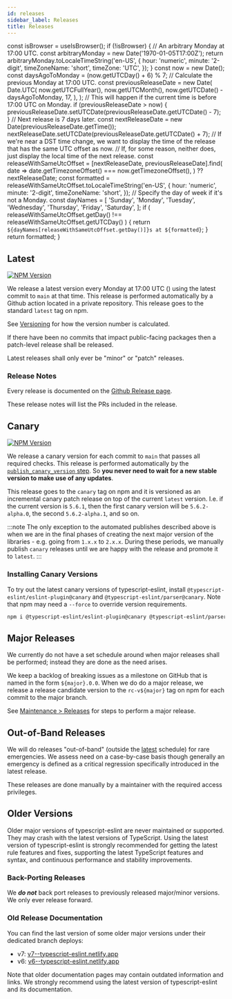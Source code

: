 ```yaml
---
id: releases
sidebar_label: Releases
title: Releases
---
```



  const isBrowser = useIsBrowser();
  if (!isBrowser) {
    // An arbitrary Monday at 17:00 UTC.
    const arbitraryMonday = new Date('1970-01-05T17:00Z');
    return arbitraryMonday.toLocaleTimeString('en-US', {
      hour: 'numeric',
      minute: '2-digit',
      timeZoneName: 'short',
      timeZone: 'UTC',
    });
  }
  const now = new Date();
  const daysAgoToMonday = (now.getUTCDay() + 6) % 7;
  // Calculate the previous Monday at 17:00 UTC.
  const previousReleaseDate = new Date(
    Date.UTC(
      now.getUTCFullYear(),
      now.getUTCMonth(),
      now.getUTCDate() - daysAgoToMonday,
      17,
    ),
  );
  // This will happen if the current time is before 17:00 UTC on Monday.
  if (previousReleaseDate > now) {
    previousReleaseDate.setUTCDate(previousReleaseDate.getUTCDate() - 7);
  }
  // Next release is 7 days later.
  const nextReleaseDate = new Date(previousReleaseDate.getTime());
  nextReleaseDate.setUTCDate(previousReleaseDate.getUTCDate() + 7);
  // If we're near a DST time change, we want to display the time of the release that has the same UTC offset as now.
  // If, for some reason, neither does, just display the local time of the next release.
  const releaseWithSameUtcOffset =
    [nextReleaseDate, previousReleaseDate].find(
      date => date.getTimezoneOffset() === now.getTimezoneOffset(),
    ) ?? nextReleaseDate;
  const formatted = releaseWithSameUtcOffset.toLocaleTimeString('en-US', {
    hour: 'numeric',
    minute: '2-digit',
    timeZoneName: 'short',
  });
  // Specify the day of week if it's not a Monday.
  const dayNames = [
    'Sunday',
    'Monday',
    'Tuesday',
    'Wednesday',
    'Thursday',
    'Friday',
    'Saturday',
  ];
  if (
    releaseWithSameUtcOffset.getDay() !== releaseWithSameUtcOffset.getUTCDay()
  ) {
    return `${dayNames[releaseWithSameUtcOffset.getDay()]}s at ${formatted}`;
  }
  return formatted;
}

## Latest

<a href="https://www.npmjs.com/package/@typescript-eslint/parser">
  <img
    src="https://img.shields.io/npm/v/@typescript-eslint/parser/latest.svg?style=flat-square"
    alt="NPM Version"
  />
</a>

We release a latest version every Monday at 17:00 UTC (<LocalTimeOfRelease />) using the latest commit to `main` at that time. This release is performed automatically by a Github action located in a private repository. This release goes to the standard `latest` tag on npm.

See [Versioning](./Versioning.mdx) for how the version number is calculated.

If there have been no commits that impact public-facing packages then a patch-level release shall be released.

Latest releases shall only ever be "minor" or "patch" releases.

### Release Notes

Every release is documented on the [Github Release page](https://github.com/typescript-eslint/typescript-eslint/releases).

These release notes will list the PRs included in the release.

## Canary

<a href="https://www.npmjs.com/package/@typescript-eslint/parser">
  <img
    src="https://img.shields.io/npm/v/@typescript-eslint/parser/canary.svg?style=flat-square"
    alt="NPM Version"
  />
</a>

We release a canary version for each commit to `main` that passes all required checks. This release is performed automatically by the [`publish_canary_version` step](https://github.com/typescript-eslint/typescript-eslint/blob/5feb2dba9da2bd5e233451b7b0f1c99414b5aef9/.github/workflows/ci.yml#L234-L263). So **you never need to wait for a new stable version to make use of any updates**.

This release goes to the `canary` tag on npm and it is versioned as an incremental canary patch release on top of the current `latest` version. I.e. if the current version is `5.6.1`, then the first canary version will be `5.6.2-alpha.0`, the second `5.6.2-alpha.1`, and so on.

:::note
The only exception to the automated publishes described above is when we are in the final phases of creating the next major version of the libraries - e.g. going from `1.x.x` to `2.x.x`.
During these periods, we manually publish `canary` releases until we are happy with the release and promote it to `latest`.
:::

### Installing Canary Versions

To try out the latest canary versions of typescript-eslint, install `@typescript-eslint/eslint-plugin@canary` and `@typescript-eslint/parser@canary`.
Note that npm may need a `--force` to override version requirements.

```bash npm2yarn
npm i @typescript-eslint/eslint-plugin@canary @typescript-eslint/parser@canary --save-dev --force
```

## Major Releases

We currently do not have a set schedule around when major releases shall be performed; instead they are done as the need arises.

We keep a backlog of breaking issues as a milestone on GitHub that is named in the form `${major}.0.0`.
When we do do a major release, we release a release candidate version to the `rc-v${major}` tag on npm for each commit to the major branch.

See [Maintenance > Releases](../maintenance/Releases.mdx#major-releases) for steps to perform a major release.

## Out-of-Band Releases

We will do releases "out-of-band" (outside the [latest](#latest) schedule) for rare emergencies.
We assess need on a case-by-case basis though generally an emergency is defined as a critical regression specifically introduced in the latest release.

These releases are done manually by a maintainer with the required access privileges.

## Older Versions

Older major versions of typescript-eslint are never maintained or supported.
They may crash with the latest versions of TypeScript.
Using the latest version of typescript-eslint is strongly recommended for getting the latest rule features and fixes, supporting the latest TypeScript features and syntax, and continuous performance and stability improvements.

### Back-Porting Releases

We **_do not_** back port releases to previously released major/minor versions.
We only ever release forward.

### Old Release Documentation

You can find the last version of some older major versions under their dedicated branch deploys:

- v7: [v7--typescript-eslint.netlify.app](https://v7--typescript-eslint.netlify.app)
- v6: [v6--typescript-eslint.netlify.app](https://v6--typescript-eslint.netlify.app)

Note that older documentation pages may contain outdated information and links.
We strongly recommend using the latest version of typescript-eslint and its documentation.
